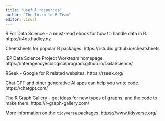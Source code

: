 ```yaml
---
title: "Useful resources"
author: "The Intro to R Team"
editor: visual
---
```


R For Data Science - a must-read ebook for how to handle data in R. https://r4ds.hadley.nz

Cheetsheets for popular R packages. https://rstudio.github.io/cheatsheets

IEP Data Science Project Workteam homepage. https://interagencyecologicalprogram.github.io/DataScience/ 

RSeek - Google for R related websites. https://rseek.org/

Chat GPT and other generative AI apps can help you write code. https://chatgpt.com/

The R Graph Gallery - get ideas for new types of graphs, and the code to make them. https://r-graph-gallery.com/ 

More information on the `tidyverse` packages. https://www.tidyverse.org/ 
